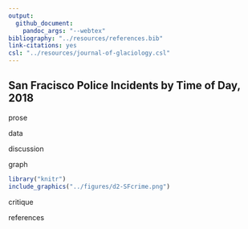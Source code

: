 ```yaml
---
output: 
  github_document: 
    pandoc_args: "--webtex"
bibliography: "../resources/references.bib"
link-citations: yes
csl: "../resources/journal-of-glaciology.csl"
---
```


## San Fracisco Police Incidents by Time of Day, 2018

prose

data

discussion 

graph 

```r
library("knitr")
include_graphics("../figures/d2-SFcrime.png")
```

critique 

references
